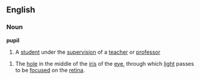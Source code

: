 ==English==
===Noun===
'''pupil'''
#A [[student]] under the [[supervision]] of a [[teacher]] or [[professor]]
{{wikipedia}}
#The [[hole]] in the middle of the [[iris]] of the [[eye]], through which [[light]] passes to be [[focus]]ed on the [[retina]].